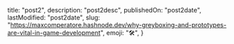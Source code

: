  title: "post2",
 description: "post2desc",
 publishedOn: "post2date",
	lastModified: "post2date",
	slug: "https://maxcomperatore.hashnode.dev/why-greyboxing-and-prototypes-are-vital-in-game-development",
 emoji: "🛠️",
}